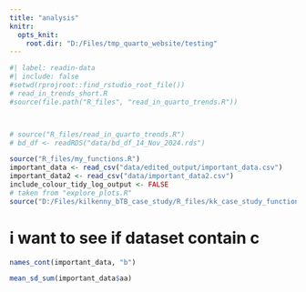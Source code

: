 ```yaml
---
title: "analysis"
knitr:
  opts_knit:
    root.dir: "D:/Files/tmp_quarto_website/testing"
---
```




```r
#| label: readin-data
#| include: false
#setwd(rprojroot::find_rstudio_root_file())
# read_in_trends_short.R
#source(file.path("R_files", "read_in_quarto_trends.R"))



# source("R_files/read_in_quarto_trends.R")
# bd_df <- readRDS("data/bd_df_14_Nov_2024.rds")

source("R_files/my_functions.R")
important_data <- read_csv("data/edited_output/important_data.csv")
important_data2 <- read_csv("data/important_data2.csv")
include_colour_tidy_log_output <- FALSE
# taken from "explore_plots.R"
source("D:/Files/kilkenny_bTB_case_study/R_files/kk_case_study_functions.R", echo = T, print.eval = TRUE)
```


# i want to see if dataset contain c


```r
names_cont(important_data, "b")
```



```r
mean_sd_sum(important_data$aa)
```







